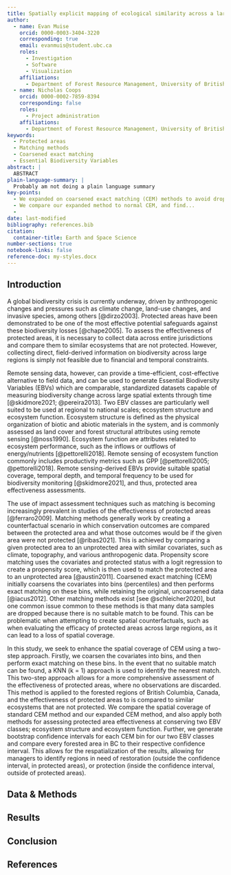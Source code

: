 ```yaml
---
title: Spatially explicit mapping of ecological similarity across a large region using matching techniques.
author:
  - name: Evan Muise
    orcid: 0000-0003-3404-3220
    corresponding: true
    email: evanmuis@student.ubc.ca
    roles:
      - Investigation
      - Software
      - Visualization
    affiliations:
      - Department of Forest Resource Management, University of British Columbia, Vancouver, 2424 Main Mall, British Columbia, Canada
  - name: Nicholas Coops
    orcid: 0000-0002-7859-8394
    corresponding: false
    roles: 
      - Project administration
    affiliations:
      - Department of Forest Resource Management, University of British Columbia, Vancouver, 2424 Main Mall, British Columbia, Canada
keywords:
  - Protected areas
  - Matching methods
  - Coarsened exact matching
  - Essential Biodiversity Variables
abstract: |
  ABSTRACT
plain-language-summary: |
  Probably am not doing a plain language summary
key-points:
  - We expanded on coarsened exact matching (CEM) methods to avoid dropping samples, expanding the spatial coverage of the matching technique.
  - We compare our expanded method to normal CEM, and find...
  - 
date: last-modified
bibliography: references.bib
citation:
  container-title: Earth and Space Science
number-sections: true
notebook-links: false
reference-doc: my-styles.docx
---
```


## Introduction

A global biodiversity crisis is currently underway, driven by anthropogenic changes and pressures such as climate change, land-use changes, and invasive species, among others [@dirzo2003]. Protected areas have been demonstrated to be one of the most effective potential safeguards against these biodiversity losses [@chape2005]. To assess the effectiveness of protected areas, it is necessary to collect data across entire jurisdictions and compare them to similar ecosystems that are not protected. However, collecting direct, field-derived information on biodiversity across large regions is simply not feasible due to financial and temporal constraints.

Remote sensing data, however, can provide a time-efficient, cost-effective alternative to field data, and can be used to generate Essential Biodiversity Variables (EBVs) which are comparable, standardized datasets capable of measuring biodiversity change across large spatial extents through time [@skidmore2021; @pereira2013]. Two EBV classes are particularly well suited to be used at regional to national scales; ecosystem structure and ecosystem function. Ecosystem structure is defined as the physical organization of biotic and abiotic materials in the system, and is commonly assessed as land cover and forest structural attributes using remote sensing [@noss1990]. Ecosystem function are attributes related to ecosystem performance, such as the inflows or outflows of energy/nutrients [@pettorelli2018]. Remote sensing of ecosystem function commonly includes productivity metrics such as GPP [@pettorelli2005; @pettorelli2018]. Remote sensing-derived EBVs provide suitable spatial coverage, temporal depth, and temporal frequency to be used for biodiversity monitoring [@skidmore2021], and thus, protected area effectiveness assessments.

The use of impact assessment techniques such as matching is becoming increasingly prevalent in studies of the effectiveness of protected areas [@ferraro2009]. Matching methods generally work by creating a counterfactual scenario in which conservation outcomes are compared between the protected area and what those outcomes would be if the given area were not protected [@ribas2021]. This is achieved by comparing a given protected area to an unprotected area with similar covariates, such as climate, topography, and various anthropogenic data. Propensity score matching uses the covariates and protected status with a logit regression to create a propensity score, which is then used to match the protected area to an unprotected area [@austin2011]. Coarsened exact matching (CEM) initially coarsens the covariates into bins (percentiles) and then performs exact matching on these bins, while retaining the original, uncoarsened data [@iacus2012]. Other matching methods exist [see @schleicher2020], but one common issue common to these methods is that many data samples are dropped because there is no suitable match to be found. This can be problematic when attempting to create spatial counterfactuals, such as when evaluating the efficacy of protected areas across large regions, as it can lead to a loss of spatial coverage.

In this study, we seek to enhance the spatial coverage of CEM using a two-step approach. Firstly, we coarsen the covariates into bins, and then perform exact matching on these bins. In the event that no suitable match can be found, a KNN (k = 1) approach is used to identify the nearest match. This two-step approach allows for a more comprehensive assessment of the effectiveness of protected areas, where no observations are discarded. This method is applied to the forested regions of British Columbia, Canada, and the effectiveness of protected areas to is compared to similar ecosystems that are not protected. We compare the spatial coverage of standard CEM method and our expanded CEM method, and also apply both methods for assessing protected area effectiveness at conserving two EBV classes; ecosystem structure and ecosystem function. Further, we generate bootstrap confidence intervals for each CEM bin for our two EBV classes and compare every forested area in BC to their respective confidence interval. This allows for the respatialization of the results, allowing for managers to identify regions in need of restoration (outside the confidence interval, in protected areas), or protection (inside the confidence interval, outside of protected areas).

## Data & Methods {#sec-data-methods}

## Results

## Conclusion

## References {.unnumbered}

::: {#refs}
:::
